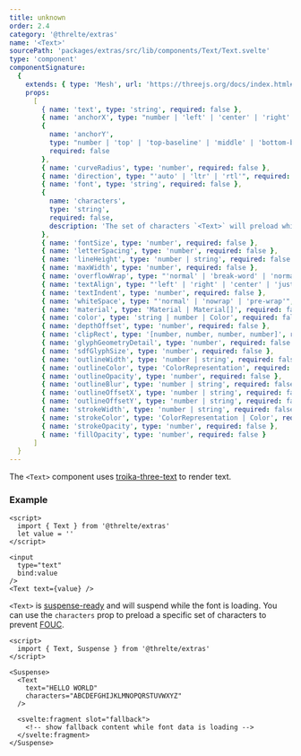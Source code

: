 ```yaml
---
title: unknown
order: 2.4
category: '@threlte/extras'
name: '<Text>'
sourcePath: 'packages/extras/src/lib/components/Text/Text.svelte'
type: 'component'
componentSignature:
  {
    extends: { type: 'Mesh', url: 'https://threejs.org/docs/index.html#api/en/objects/Mesh' },
    props:
      [
        { name: 'text', type: 'string', required: false },
        { name: 'anchorX', type: "number | 'left' | 'center' | 'right' | string", required: false },
        {
          name: 'anchorY',
          type: "number | 'top' | 'top-baseline' | 'middle' | 'bottom-baseline' | 'bottom' | string",
          required: false
        },
        { name: 'curveRadius', type: 'number', required: false },
        { name: 'direction', type: "'auto' | 'ltr' | 'rtl'", required: false },
        { name: 'font', type: 'string', required: false },
        {
          name: 'characters',
          type: 'string',
          required: false,
          description: 'The set of characters `<Text>` will preload while suspended.'
        },
        { name: 'fontSize', type: 'number', required: false },
        { name: 'letterSpacing', type: 'number', required: false },
        { name: 'lineHeight', type: 'number | string', required: false },
        { name: 'maxWidth', type: 'number', required: false },
        { name: 'overflowWrap', type: "'normal' | 'break-word' | 'normal'", required: false },
        { name: 'textAlign', type: "'left' | 'right' | 'center' | 'justify'", required: false },
        { name: 'textIndent', type: 'number', required: false },
        { name: 'whiteSpace', type: "'normal' | 'nowrap' | 'pre-wrap'", required: false },
        { name: 'material', type: 'Material | Material[]', required: false },
        { name: 'color', type: 'string | number | Color', required: false },
        { name: 'depthOffset', type: 'number', required: false },
        { name: 'clipRect', type: '[number, number, number, number]', required: false },
        { name: 'glyphGeometryDetail', type: 'number', required: false },
        { name: 'sdfGlyphSize', type: 'number', required: false },
        { name: 'outlineWidth', type: 'number | string', required: false },
        { name: 'outlineColor', type: 'ColorRepresentation', required: false },
        { name: 'outlineOpacity', type: 'number', required: false },
        { name: 'outlineBlur', type: 'number | string', required: false },
        { name: 'outlineOffsetX', type: 'number | string', required: false },
        { name: 'outlineOffsetY', type: 'number | string', required: false },
        { name: 'strokeWidth', type: 'number | string', required: false },
        { name: 'strokeColor', type: 'ColorRepresentation | Color', required: false },
        { name: 'strokeOpacity', type: 'number', required: false },
        { name: 'fillOpacity', type: 'number', required: false }
      ]
  }
---
```


The `<Text>` component uses [troika-three-text](https://github.com/protectwise/troika/tree/master/packages/troika-three-text) to render text.

<Example path="extras/text" />

### Example

```svelte
<script>
  import { Text } from '@threlte/extras'
  let value = ''
</script>

<input
  type="text"
  bind:value
/>
<Text text={value} />
```

`<Text>` is [suspense-ready](/docs/reference/extras/suspense) and will suspend while the font is loading. You can use the `characters` prop to preload a specific set of characters to prevent [FOUC](https://en.wikipedia.org/wiki/Flash_of_unstyled_content).

```svelte
<script>
  import { Text, Suspense } from '@threlte/extras'
</script>

<Suspense>
  <Text
    text="HELLO WORLD"
    characters="ABCDEFGHIJKLMNOPQRSTUVWXYZ"
  />

  <svelte:fragment slot="fallback">
    <!-- show fallback content while font data is loading -->
  </svelte:fragment>
</Suspense>
```
